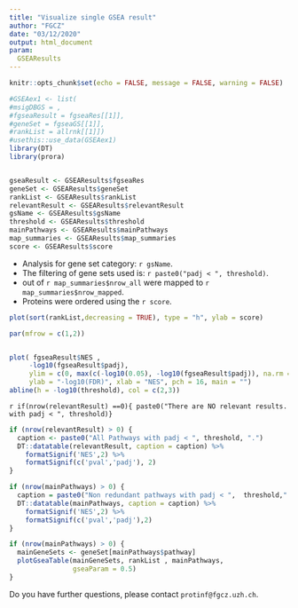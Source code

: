 ```yaml
---
title: "Visualize single GSEA result"
author: "FGCZ"
date: "03/12/2020"
output: html_document
param:
  GSEAResults
---
```


```r

knitr::opts_chunk$set(echo = FALSE, message = FALSE, warning = FALSE)
```


```r
#GSEAex1 <- list(
#msigDBGS = ,
#fgseaResult = fgseaRes[[1]],
#geneSet = fgseaGS[[1]],
#rankList = allrnk[[1]])
#usethis::use_data(GSEAex1)
library(DT)
library(prora)


gseaResult <- GSEAResults$fgseaRes
geneSet <- GSEAResults$geneSet
rankList <- GSEAResults$rankList
relevantResult <- GSEAResults$relevantResult
gsName <- GSEAResults$gsName
threshold <- GSEAResults$threshold
mainPathways <- GSEAResults$mainPathways
map_summaries <- GSEAResults$map_summaries
score <- GSEAResults$score
```

- Analysis for gene set category: `r gsName`.
- The filtering of gene sets used is: `r paste0("padj < ", threshold)`.
- out of `r map_summaries$nrow_all` were mapped to `r map_summaries$nrow_mapped`.
- Proteins were ordered using the `r score`.


```r
plot(sort(rankList,decreasing = TRUE), type = "h", ylab = score)

```


```r
par(mfrow = c(1,2))


plot( fgseaResult$NES ,
     -log10(fgseaResult$padj),
     ylim = c(0, max(c(-log10(0.05), -log10(fgseaResult$padj)), na.rm = TRUE)),
     ylab = "-log10(FDR)", xlab = "NES", pch = 16, main = "")
abline(h = -log10(threshold), col = c(2,3))
```


`r if(nrow(relevantResult) ==0){ paste0("There are NO relevant results. with padj < ", threshold)} `

```r
if (nrow(relevantResult) > 0) {
  caption <- paste0("All Pathways with padj < ", threshold, ".")
  DT::datatable(relevantResult, caption = caption) %>% 
    formatSignif('NES',2) %>%
    formatSignif(c('pval','padj'), 2)
}
```


```r
if (nrow(mainPathways) > 0) {
  caption = paste0("Non redundant pathways with padj < ",  threshold,".")
  DT::datatable(mainPathways, caption = caption) %>%
    formatSignif('NES',2) %>%
    formatSignif(c('pval','padj'),2)
}

```


```r
if (nrow(mainPathways) > 0) {
  mainGeneSets <- geneSet[mainPathways$pathway]
  plotGseaTable(mainGeneSets, rankList , mainPathways,
                gseaParam = 0.5)
}
```



Do you have further questions, please contact `protinf@fgcz.uzh.ch`.


